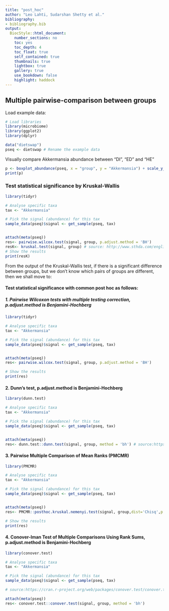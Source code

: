 ```yaml
---
title: "post_hoc"
author: "Leo Lahti, Sudarshan Shetty et al."
bibliography: 
- bibliography.bib
output:
  BiocStyle::html_document:
    number_sections: no
    toc: yes
    toc_depth: 4
    toc_float: true
    self_contained: true
    thumbnails: true
    lightbox: true
    gallery: true
    use_bookdown: false
    highlight: haddock
---
```

<!--
  %\VignetteEngine{knitr::rmarkdown}
  %\VignetteIndexEntry{microbiome tutorial - comparisons}
  %\usepackage[utf8]{inputenc}
  %\VignetteEncoding{UTF-8}  
-->


## Multiple pairwise-comparison between groups 



Load example data:

```r
# Load libraries
library(microbiome)
library(ggplot2)
library(dplyr)

data("dietswap")
pseq <- dietswap # Rename the example data
```


Visually compare Akkermansia abundance between "DI", "ED" and "HE"

```r
p <- boxplot_abundance(pseq, x = "group", y = "Akkermansia") + scale_y_log10()
print(p)
```


### Test statistical significance by Kruskal-Wallis


```r

library(tidyr)

# Analyse specific taxa
tax <- "Akkermansia"

# Pick the signal (abundance) for this tax
sample_data(pseq)$signal <- get_sample(pseq, tax)


attach(meta(pseq))
res<- pairwise.wilcox.test(signal, group, p.adjust.method = 'BH')
resK<- kruskal.test(signal, group) # source: http://www.sthda.com/english/wiki/kruskal-wallis-test-in-r#what-is-kruskal-wallis-test
# Show the results
print(resK)
```


From the output of the Kruskal-Wallis test, if there is a significant difference between groups, but we don’t know which pairs of groups are different, then we shall move to:


#### Test statistical significance with common post hoc as follows:

##### 1. Pairwise Wilcoxon tests with multiple testing correction, p.adjust.method is Benjamini-Hochberg

```r

library(tidyr)

# Analyse specific taxa
tax <- "Akkermansia"

# Pick the signal (abundance) for this tax
sample_data(pseq)$signal <- get_sample(pseq, tax)


attach(meta(pseq))
res<- pairwise.wilcox.test(signal, group, p.adjust.method = 'BH')

# Show the results
print(res)
```






#### 2. Dunn's test, p.adjust.method is Benjamini-Hochberg

```r

library(dunn.test)

# Analyse specific taxa
tax <- "Akkermansia"

# Pick the signal (abundance) for this tax
sample_data(pseq)$signal <- get_sample(pseq, tax)


attach(meta(pseq))
res<- dunn.test::dunn.test(signal, group, method = 'bh') # source:https://cran.r-project.org/web/packages/dunn.test/dunn.test.pdf


```




#### 3. Pairwise Multiple Comparison of Mean Ranks (PMCMR)

```r

library(PMCMR)

# Analyse specific taxa
tax <- "Akkermansia"

# Pick the signal (abundance) for this tax
sample_data(pseq)$signal <- get_sample(pseq, tax)


attach(meta(pseq))
res<- PMCMR::posthoc.kruskal.nemenyi.test(signal, group,dist='Chisq',p.adjust.methods=  'BH') # source:https://cran.r-project.org/web/packages/PMCMR/vignettes/PMCMR.pdf

# Show the results
print(res)

```


#### 4. Conover-Iman Test of Multiple Comparisons Using Rank Sums, p.adjust.method is Benjamini-Hochberg

```r

library(conover.test)

# Analyse specific taxa
tax <- "Akkermansia"

# Pick the signal (abundance) for this tax
sample_data(pseq)$signal <- get_sample(pseq, tax)

# source:https://cran.r-project.org/web/packages/conover.test/conover.test.pdf

attach(meta(pseq))
res<- conover.test::conover.test(signal, group, method = 'bh')
  



```
